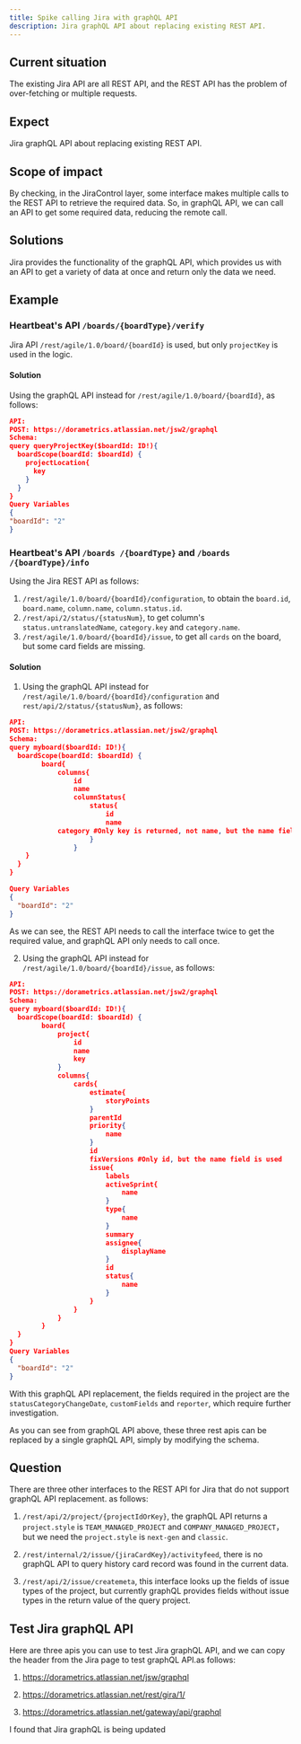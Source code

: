 ```yaml
---
title: Spike calling Jira with graphQL API
description: Jira graphQL API about replacing existing REST API.
---
```


## Current situation

The existing Jira API are all REST API, and the REST API has the problem of over-fetching or multiple requests.

## Expect

Jira graphQL API about replacing existing REST API.

## Scope of impact
By checking, in the JiraControl layer, some interface makes multiple calls to the REST API to retrieve the required data. So, in graphQL API, we can call an API to get some required data, reducing the remote call.

## Solutions
Jira provides the functionality of the graphQL API, which provides us with an API to get a variety of data at once and return only the data we need.

## Example

### Heartbeat's API `/boards/{boardType}/verify`
Jira API `/rest/agile/1.0/board/{boardId}` is used, but only `projectKey` is used in the logic.
#### Solution
Using the graphQL API instead for `/rest/agile/1.0/board/{boardId}`, as follows:
```json
API:
POST: https://dorametrics.atlassian.net/jsw2/graphql
Schema:
query queryProjectKey($boardId: ID!){
  boardScope(boardId: $boardId) {
    projectLocation{
      key
    }
  }
}
Query Variables
{
"boardId": "2"
}
```

### Heartbeat's API `/boards /{boardType}` and `/boards /{boardType}/info`
Using the Jira REST API as follows:
1. `/rest/agile/1.0/board/{boardId}/configuration`, to obtain the `board.id`, `board.name`, `column.name`, `column.status.id`.
2. `/rest/api/2/status/{statusNum}`, to get column's `status.untranslatedName`, `category.key` and `category.name`.
3. `/rest/agile/1.0/board/{boardId}/issue`, to get all `cards` on the board, but some card fields are missing.

#### Solution
1. Using the graphQL API instead for `/rest/agile/1.0/board/{boardId}/configuration` and `rest/api/2/status/{statusNum}`, as follows:
```json
API:
POST: https://dorametrics.atlassian.net/jsw2/graphql
Schema:
query myboard($boardId: ID!){
  boardScope(boardId: $boardId) {
		board{
			columns{
				id
				name
				columnStatus{
					status{
						id
						name
            category #Only key is returned, not name, but the name field is used
					}
				}
    }
  }
}

Query Variables
{
  "boardId": "2"
}
```
As we can see, the REST API needs to call the interface twice to get the required value, and graphQL API only needs to call once.

2. Using the graphQL API instead for `/rest/agile/1.0/board/{boardId}/issue`, as follows:

```json
API:
POST: https://dorametrics.atlassian.net/jsw2/graphql
Schema:
query myboard($boardId: ID!){
  boardScope(boardId: $boardId) {
		board{
			project{
				id
				name
				key
			}
			columns{
				cards{
					estimate{
						storyPoints
					}
					parentId
					priority{
						name
					}
					id
					fixVersions #Only id, but the name field is used
					issue{
						labels
						activeSprint{
							name
						}
						type{
							name
						}
						summary
						assignee{
							displayName
						}
						id
						status{
							name
						}
					}
				}
			}
		}
  }
}
Query Variables
{
  "boardId": "2"
}
```
With this graphQL API replacement, the fields required in the project are the `statusCategoryChangeDate`, `customFields` and `reporter`, which require further investigation.

As you can see from graphQL API above, these three rest apis can be replaced by a single graphQL API, simply by modifying the schema.

## Question
There are three other interfaces to the REST API for Jira that do not support graphQL API replacement. as follows:
1. `/rest/api/2/project/{projectIdOrKey}`, the graphQL API returns a `project.style` is `TEAM_MANAGED_PROJECT` and `COMPANY_MANAGED_PROJECT`，but we need the `project.style` is `next-gen` and `classic`.

2. `/rest/internal/2/issue/{jiraCardKey}/activityfeed`, there is no graphQL API to query history card record was found in the current data.

3. `/rest/api/2/issue/createmeta`, this interface looks up the fields of issue types of the project, but currently graphQL provides fields without issue types in the return value of the query project.

## Test Jira graphQL API
Here are three apis you can use to test Jira graphQL API, and we can copy the header from the Jira page to test graphQL API.as follows:
1. https://dorametrics.atlassian.net/jsw/graphql

2. https://dorametrics.atlassian.net/rest/gira/1/

3. https://dorametrics.atlassian.net/gateway/api/graphql

I found that Jira graphQL is being updated
